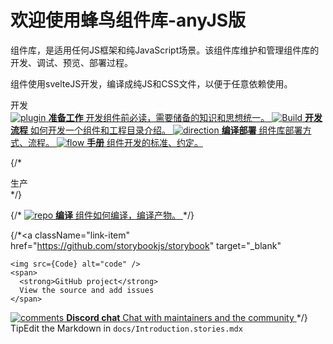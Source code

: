 
<Meta title="Introduction" />

<style>{`
  .subheading {
    --mediumdark: '#999999';
    font-weight: 900;
    font-size: 13px;
    color: #999;
    letter-spacing: 6px;
    line-height: 24px;
    text-transform: uppercase;
    margin-bottom: 12px;
    margin-top: 40px;
  }

  .link-list {
    display: grid;
    grid-template-columns: 1fr;
    grid-template-rows: 1fr 1fr;
    row-gap: 10px;
  }

  @media (min-width: 620px) {
    .link-list {
      row-gap: 20px;
      column-gap: 20px;
      grid-template-columns: 1fr 1fr;
    }
  }

  @media all and (-ms-high-contrast:none) {
  .link-list {
      display: -ms-grid;
      -ms-grid-columns: 1fr 1fr;
      -ms-grid-rows: 1fr 1fr;
    }
  }

  .link-item {
    display: block;
    padding: 20px 30px 20px 15px;
    border: 1px solid #00000010;
    border-radius: 5px;
    transition: background 150ms ease-out, border 150ms ease-out, transform 150ms ease-out;
    color: #333333;
    display: flex;
    align-items: flex-start;
  }

  .link-item:hover {
    border-color: #1EA7FD50;
    transform: translate3d(0, -3px, 0);
    box-shadow: rgba(0, 0, 0, 0.08) 0 3px 10px 0;
  }

  .link-item:active {
    border-color: #1EA7FD;
    transform: translate3d(0, 0, 0);
  }

  .link-item strong {
    font-weight: 700;
    display: block;
    margin-bottom: 2px;
  }
  
  .link-item img {
    height: 40px;
    width: 40px;
    margin-right: 15px;
    flex: none;
  }

  .link-item span {
    font-size: 14px;
    line-height: 20px;
  }

  .tip {
    display: inline-block;
    border-radius: 1em;
    font-size: 11px;
    line-height: 12px;
    font-weight: 700;
    background: #E7FDD8;
    color: #66BF3C;
    padding: 4px 12px;
    margin-right: 10px;
    vertical-align: top;
  }

  .tip-wrapper {
    font-size: 13px;
    line-height: 20px;
    margin-top: 40px;
    margin-bottom: 40px;
  }

  .tip-wrapper code {
    font-size: 12px;
    display: inline-block;
  }

  
`}</style>

# 欢迎使用蜂鸟组件库-anyJS版

组件库，是适用任何JS框架和纯JavaScript场景。该组件库维护和管理组件库的开发、调试、预览、部署过程。

组件使用svelteJS开发，编译成纯JS和CSS文件，以便于任意依赖使用。

<div className="subheading">开发</div>

<div className="link-list">
  <a className="link-item" href="/?path=/docs/docs-prepara--docs">
    <img src={Plugin} alt="plugin" />
    <span>
      <strong>准备工作</strong>
      开发组件前必读，需要储备的知识和思想统一。
    </span>
  </a>
  <a className="link-item" href="/?path=/docs/docs-develop--docs">
    <img src={StackAlt} alt="Build" />
    <span>
      <strong>开发流程</strong>
      如何开发一个组件和工程目录介绍。
    </span>
  </a>
  <a className="link-item" href="/?path=/docs/docs-builddeploy--docs">
    <img src={Direction} alt="direction" />
    <span>
      <strong>编译部署</strong>
      组件库部署方式、流程。
    </span>
  </a>
  <a
    className="link-item"
    href="/?path=/docs/docs-guidebook--docs"
  >
    <img src={Flow} alt="flow" />
    <span>
      <strong>手册</strong>
      组件开发的标准、约定。
    </span>
  </a>
</div>

{/* <div className="subheading">生产</div> */}

<div className="link-list">
  {/* <a className="link-item" href="https://storybook.js.org/docs" target="_blank">
    <img src={Repo} alt="repo" />
    <span>
      <strong>编译</strong>
      组件如何编译，编译产物。
    </span>
  </a> */}
  
  {/*<a
    className="link-item"
    href="https://github.com/storybookjs/storybook"
    target="_blank"
  >
    <img src={Code} alt="code" />
    <span>
      <strong>GitHub project</strong>
      View the source and add issues
    </span>
  </a>
  <a className="link-item" href="https://discord.gg/storybook" target="_blank">
    <img src={Comments} alt="comments" />
    <span>
      <strong>Discord chat</strong>
      Chat with maintainers and the community
    </span>
  </a> */}
</div>

<div className="tip-wrapper">
  <span className="tip">Tip</span>Edit the Markdown in <code>docs/Introduction.stories.mdx</code>
</div>
